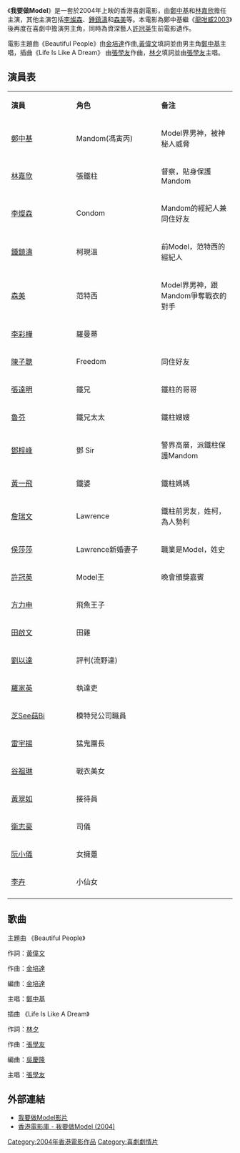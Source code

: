 {{unreferenced|time=2015-04-12T02:20:27+00:00}}
{{Infobox_Film 
|  name       = 我要做Model
|  image      = 
|  director   = 
|  producer   = 
|  writer     = 
|  editing = 
|  cinematography = 
|  starring   = [[鄭中基|鄭中基]]<br />[[林嘉欣|林嘉欣]]
|  music = 
|  distributor   
|  released  = {{HKG}}{{film date|2004||}}
|  runtime   = 
|  country  = {{HK}}
|  language  = [[粤语|粤语]]
|  gross=
|  imdb_id  = 
|  website = 
}}
《'''我要做Model'''》是一套於2004年上映的香港喜劇電影，由[[鄭中基|鄭中基]]和[[林嘉欣|林嘉欣]]擔任主演，其他主演包括[[李燦森|李燦森]]、[[鍾鎮濤|鍾鎮濤]]和[[森美|森美]]等。本電影為鄭中基繼《[[龍咁威2003|龍咁威2003]]》後再度在喜劇中擔演男主角，同時為資深藝人[[許冠英|許冠英]]生前電影遺作。

電影主題曲《Beautiful People》由[[金培達|金培達]]作曲,[[黃偉文|黃偉文]]填詞並由男主角[[鄭中基|鄭中基]]主唱，插曲《Life Is Like A Dream》 由[[張學友|張學友]]作曲，[[林夕|林夕]]填詞並由[[張學友|張學友]]主唱。

==演員表==
{|class="wikitable" style="width:60%"
|- style="background:cornflowerblue; color:white" align=center
|style="width:12%"|'''演員'''||style="width:12%"|'''角色'''||style="width:12%"|'''备注'''
|-
|[[鄭中基|鄭中基]] 
| Mandom(馮寅丙)
| Model界男神，被神秘人威脅
|-
|[[林嘉欣|林嘉欣]] 
| 張鐵柱
| 督察，貼身保護Mandom
|-
|[[李燦森|李燦森]] 
| Condom
| Mandom的經紀人兼同住好友
|-
|[[鍾鎮濤|鍾鎮濤]] 
| 柯現溫
| 前Model，范特西的經紀人
|-
|[[森美|森美]] 
| 范特西
| Model界男神，跟Mandom爭奪戰衣的對手
|-
|[[李彩樺|李彩樺]] 
| 羅曼蒂
| 
|-
|[[陳子聰|陳子聰]] 
| Freedom
| 同住好友
|-
|[[張達明_(演員)|張達明]] 
| 鐵兄
| 鐵柱的哥哥
|-
|[[魯芬|魯芬]] 
| 鐵兄太太
| 鐵柱嫂嫂
|-
|[[鄧梓峰|鄧梓峰]] 
| 鄧 Sir
| 警界高層，派鐵柱保護Mandom
|-
|[[黃一飛|黃一飛]] 
| 鐵婆
| 鐵柱媽媽
|-
|[[詹瑞文|詹瑞文]] 
| Lawrence 
| 鐵柱前男友，姓柯，為人勢利
|-
|[[侯莎莎|侯莎莎]] 
| Lawrence新婚妻子
| 職業是Model，姓史
|-
|[[許冠英|許冠英]] 
| Model王	
| 晚會頒獎嘉賓
|-
|[[方力申|方力申]] 
| 飛魚王子
| 
|-
|[[田啟文|田啟文]] 
| 田雞
| 
|-
|[[劉以達|劉以達]] 
| 評判(流野達)
| 
|-
|[[羅家英|羅家英]] 
| 執達吏
| 
|-
|[[芝See菇Bi|芝See菇Bi]] 
| 模特兒公司職員
| 
|-
|[[雷宇揚|雷宇揚]] 
| 猛鬼團長
| 
|-
|[[谷祖琳|谷祖琳]] 
| 戰衣美女
| 
|-
|[[黃翠如|黃翠如]] 
| 接待員
| 
|-
|[[衛志豪|衛志豪]] 
| 司儀
| 
|-
|[[阮小儀|阮小儀]] 
| 女擁躉
| 
|-
|[[李卉|李卉]] 
| 小仙女
| 
|-
|}

==歌曲==
主題曲
《Beautiful People》

作詞：[[黃偉文|黃偉文]]

作曲：[[金培達|金培達]]

編曲：[[金培達|金培達]]

主唱：[[鄭中基|鄭中基]] 


插曲
《Life Is Like A Dream》

作詞：[[林夕|林夕]]

作曲：[[張學友|張學友]]

編曲：[[吳慶隆|吳慶隆]]

主唱：[[張學友|張學友]]

==外部連結==
*[http://v.youku.com/v_show/id_XMzYxNDY1NDg=.html 我要做Model影片] {{Wayback|url=http://v.youku.com/v_show/id_XMzYxNDY1NDg=.html |date=20191202185419 }}
*[http://hkmdb.com/db/movies/view.mhtml?id=10689&display_set=big5 香港電影庫 - 我要做Model (2004)] {{Wayback|url=http://hkmdb.com/db/movies/view.mhtml?id=10689&display_set=big5 |date=20190703082333 }}

{{梁朝偉}}
[[Category:2004年香港電影作品|Category:2004年香港電影作品]]
[[Category:喜劇劇情片|Category:喜劇劇情片]]